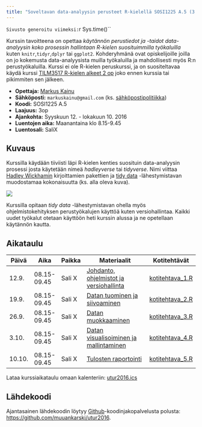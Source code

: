 ```yaml
---
title: "Soveltavan data-analyysin perusteet R-kielellä SOSI1225 A.5 (3 op)"
---
```


`Sivusto generoitu viimeksi: `r Sys.time()``

Kurssin tavoitteena on opettaa *käytännön perustiedot ja -taidot data-analyysin koko prosessin hallintaan R-kielen suosituimmilla työkaluilla* kuten `knitr`,`tidyr`,`dplyr` tai `ggplot2`. Kohderyhmänä ovat opiskelijoille joilla on jo kokemusta data-analyysista muilla työkaluilla ja mahdollisesti myös R:n perustyökaluilla. Kurssi ei ole R-kielen peruskurssi, ja on suositeltavaa käydä kurssi [TILM3517 R-kielen alkeet 2 op](https://nettiopsu.utu.fi/opas/opetusohjelma/marjapuuro.htm?id=10556) joko ennen kurssia tai pikimmiten sen jälkeen.


- **Opettaja:** [Markus Kainu](http://markuskainu.fi/)
- **Sähköposti:** `markuskainu@gmail.com` (ks. [sähköpostipolitiikka](ukk.html#sahkopostipolitiikka))
- **Koodi:** SOSI1225 A.5
- **Laajuus:** 3op
- **Ajankohta:** Syyskuun 12. - lokakuun 10. 2016
- **Luentojen aika:** Maanantaina klo 8.15-9.45
- **Luentosali:** SaliX

## Kuvaus

Kurssilla käydään tiiviisti läpi R-kielen kenties suosituin data-analyysin prosessi josta käytetään nimeä  *hadleyverse* tai *tidyverse*. Nimi viittaa [Hadley Wickhamin](http://hadley.nz/)  kirjoittamien pakettien ja [tidy data](https://cran.r-project.org/web/packages/tidyr/vignettes/tidy-data.html) -lähestymistavan muodostamaa kokonaisuutta (ks. alla oleva kuva).

![](graphics/wickham_cycle.png)

Kurssilla opitaan *tidy data* -lähestymistavan ohella myös ohjelmistokehityksen perustyökalujen käyttöä kuten versiohallintaa. Kaikki uudet työkalut otetaan käyttöön heti kurssin alussa ja ne opetellaan käytännön kautta.


## Aikataulu

| Päivä | Aika        | Paikka | Materiaalit                       | Kotitehtävät     |
| ----  | -------     | ----   | -------------------------         | ------------  |
| 12.9. | 08.15-09.45 | Sali X | [Johdanto, ohjelmistot ja versiohallinta](./content_1_intro.html)         | [kotitehtava_1.R](https://raw.githubusercontent.com/muuankarski/utur2016/master/kotitehtavat/kotitehtava_1.R) |
| 19.9. | 08.15-09.45 | Sali X | [Datan tuominen ja siivoaminen](./content_2_import_tidy.html)             | [kotitehtava_2.R](https://raw.githubusercontent.com/muuankarski/utur2016/master/kotitehtavat/kotitehtava_2.R) |
| 26.9. | 08.15-09.45 | Sali X | [Datan muokkaaminen](./content_3_transform.html)                          | [kotitehtava_3.R](https://raw.githubusercontent.com/muuankarski/utur2016/master/kotitehtavat/kotitehtava_3.R) |
| 3.10. | 08.15-09.45 | Sali X | [Datan visualisoiminen ja mallintaminen](./content_4_visualise_model.html)| [kotitehtava_4.R](https://raw.githubusercontent.com/muuankarski/utur2016/master/kotitehtavat/kotitehtava_4.R) |
| 10.10.| 08.15-09.45 | Sali X | [Tulosten raportointi](./content_5_communicate.html)                      | [kotitehtava_5.R](https://raw.githubusercontent.com/muuankarski/utur2016/master/kotitehtavat/kotitehtava_5.R) |

Lataa kurssiaikataulu omaan kalenteriin: [utur2016.ics](./utur2016.ics)

## Lähdekoodi

Ajantasainen lähdekoodin löytyy [Github](https://github.com/)-koodinjakopalvelusta polusta: <https://github.com/muuankarski/utur2016>.

